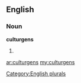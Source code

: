 ==English==

===Noun===
'''culturgens'''

# {{plural of|[[culturgen]]}}

[[Category:English plurals]]

[[ar:culturgens]]
[[my:culturgens]]